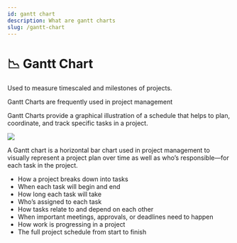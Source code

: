 ```yaml
---
id: gantt chart
description: What are gantt charts
slug: /gantt-chart
---
```


# 📉 Gantt Chart


Used to measure timescaled and milestones of projects. 

Gantt Charts are frequently used in project management

Gantt Charts provide a graphical illustration of a schedule that helps to plan, coordinate, and track specific tasks in a project. 

![](/img/gantt.png)

A Gantt chart is a horizontal bar chart used in project management to visually represent a project plan over time as well as who’s responsible—for each task in the project.
- How a project breaks down into tasks
- When each task will begin and end
- How long each task will take
- Who’s assigned to each task
- How tasks relate to and depend on each other
- When important meetings, approvals, or deadlines need to happen
- How work is progressing in a project
- The full project schedule from start to finish

